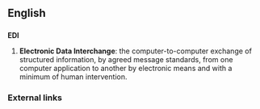 ==English==
==={{initialism}}===
'''EDI'''

# {{computing}} '''Electronic Data Interchange''': the computer-to-computer exchange of structured information, by agreed message standards, from one computer application to another by electronic means and with a minimum of human intervention. 

===External links===
{{pedialite}}